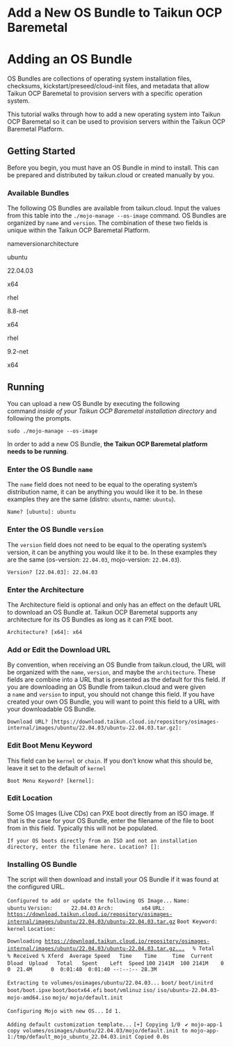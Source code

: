# Add a New OS Bundle to Taikun OCP Baremetal

# Adding an OS Bundle

OS Bundles are collections of operating system installation files, checksums, kickstart/preseed/cloud-init files, and metadata that allow Taikun OCP Baremetal to provision servers with a specific operation system.

This tutorial walks through how to add a new operating system into Taikun OCP Baremetal so it can be used to provision servers within the Taikun OCP Baremetal Platform.

## Getting Started

Before you begin, you must have an OS Bundle in mind to install. This can be prepared and distributed by taikun.cloud or created manually by you.

### Available Bundles

The following OS Bundles are available from taikun.cloud. Input the values from this table into the `./mojo-manage --os-image` command. OS Bundles are organized by `name` and `version`. The combination of these two fields is unique within the Taikun OCP Baremetal Platform.

nameversionarchitecture

ubuntu

22.04.03

x64

rhel

8.8-net

x64

rhel

9.2-net

x64

## Running

You can upload a new OS Bundle by executing the following command *inside of your Taikun OCP Baremetal installation directory* and following the prompts.

`sudo ./mojo-manage --os-image`

In order to add a new OS Bundle, **the Taikun OCP Baremetal platform needs to be running**.

### Enter the OS Bundle `name`

The `name` field does not need to be equal to the operating system’s distribution name, it can be anything you would like it to be. In these examples they are the same (distro: `ubuntu`, name: `ubuntu`).

`Name? [ubuntu]: ubuntu`

### Enter the OS Bundle `version`

The `version` field does not need to be equal to the operating system’s version, it can be anything you would like it to be. In these examples they are the same (os-version: `22.04.03`, mojo-version: `22.04.03`).

`Version? [22.04.03]: 22.04.03`

### Enter the Architecture

The Architecture field is optional and only has an effect on the default URL to download an OS Bundle at. Taikun OCP Baremetal supports any architecture for its OS Bundles as long as it can PXE boot.

`Architecture? [x64]: x64`

### Add or Edit the Download URL

By convention, when receiving an OS Bundle from taikun.cloud, the URL will be organized with the `name`, `version`, and maybe the `architecture`. These fields are combine into a URL that is presented as the default for this field. If you are downloading an OS Bundle from taikun.cloud and were given a `name` and `version` to input, you should not change this field. If you have created your own OS Bundle, you will want to point this field to a URL with your downloadable OS Bundle.

`Download URL? [https://download.taikun.cloud.io/repository/osimages-internal/images/ubuntu/22.04.03/ubuntu-22.04.03.tar.gz]:`

### Edit Boot Menu Keyword

This field can be `kernel` or `chain`. If you don’t know what this should be, leave it set to the default of `kernel`

`Boot Menu Keyword? [kernel]:`

### Edit Location

Some OS Images (Live CDs) can PXE boot directly from an ISO image. If that is the case for your OS Bundle, enter the filename of the file to boot from in this field. Typically this will not be populated.

`If your OS boots directly from an ISO and not an installation directory, enter the filename here. Location? []:`

### Installing OS Bundle

The script will then download and install your OS Bundle if it was found at the configured URL.

`Configured to add or update the following OS Image...`
`Name:         ubuntu`
`Version:      22.04.03`
`Arch:         x64`
`URL:          `[`https://download.taikun.cloud.io/repository/osimages-internal/images/ubuntu/22.04.03/ubuntu-22.04.03.tar.gz`](https://download.taikun.cloud.io/repository/osimages-internal/images/ubuntu/22.04.03/ubuntu-22.04.03.tar.gz)
`Boot Keyword: kernel`
`Location:`

`Downloading `[`https://download.taikun.cloud.io/repository/osimages-internal/images/ubuntu/22.04.03/ubuntu-22.04.03.tar.gz...`](https://download.taikun.cloud.io/repository/osimages-internal/images/ubuntu/22.04.03/ubuntu-22.04.03.tar.gz...)
`  % Total    % Received % Xferd  Average Speed   Time    Time     Time  Current`
`                                 Dload  Upload   Total   Spent    Left  Speed`
`100 2141M  100 2141M    0     0  21.4M      0  0:01:40  0:01:40 --:--:-- 28.3M`

`Extracting to volumes/osimages/ubuntu/22.04.03...`
`boot/`
`boot/initrd`
`boot/boot.ipxe`
`boot/bootx64.efi`
`boot/vmlinuz`
`iso/`
`iso/ubuntu-22.04.03-mojo-amd64.iso`
`mojo/`
`mojo/default.init`

`Configuring Mojo with new OS...`
`Id 1.`

`Adding default customization template...`
`[+] Copying 1/0`
` ✔ mojo-app-1 copy volumes/osimages/ubuntu/22.04.03/mojo/default.init to mojo-app-1:/tmp/default_mojo_ubuntu_22.04.03.init Copied 0.0s`